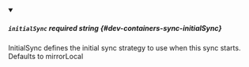 
<details className="config-field" data-expandable="false" open>
<summary>

##### `initialSync` <span className="config-field-required" data-required="false">required</span> <span className="config-field-type">string</span> <span className="config-field-default"></span> <span className="config-field-enum"></span> {#dev-containers-sync-initialSync}

InitialSync defines the initial sync strategy to use when this sync starts. Defaults to mirrorLocal

</summary>



</details>
